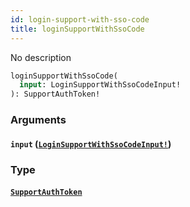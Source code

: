 ```yaml
---
id: login-support-with-sso-code
title: loginSupportWithSsoCode
---
```


No description

```graphql
loginSupportWithSsoCode(
  input: LoginSupportWithSsoCodeInput!
): SupportAuthToken!

```

### Arguments

#### `input` ([`LoginSupportWithSsoCodeInput!`](/graphql/inputs/login-support-with-sso-code-input))

### Type

#### [`SupportAuthToken`](/graphql/objects/support-auth-token)
